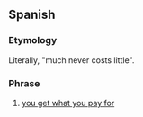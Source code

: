 ==Spanish==

===Etymology===
Literally, "much never costs little".

===Phrase===
{{head|es|phrase|head=[[nunca]] [[mucho]] [[cuesta]] [[poco]]}}

# [[you get what you pay for]]
